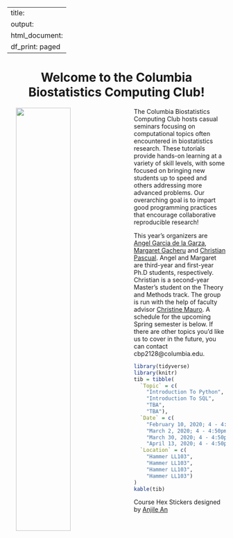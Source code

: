 
---
title:
output:
  html_document:
    df_print: paged
---

<h1 style="text-align:center">Welcome to the Columbia Biostatistics Computing Club!</h1>

<p>

<img src="images/columbia_biostatistics.png" style="width:50%" align="left" hspace="20"> The Columbia Biostatistics Computing Club hosts casual seminars focusing on computational topics often encountered in biostatistics research. These tutorials provide hands-on learning at a variety of skill levels, with some focused on bringing new students up to speed and others addressing more advanced problems. Our overarching goal is to impart good programming practices that encourage collaborative reproducible research!

This year's organizers are [Angel Garcia de la Garza](https://www.angelgarciadelagarza.com), [Margaret Gacheru](https://gacherum.github.io) and [Christian Pascual](https://thecbp.github.io/cbpascual.github.io). Angel and Margaret are third-year and first-year Ph.D students, respectively. Christian is a second-year Master's student on the  Theory and Methods track. The group is run with the help of faculty advisor [Christine Mauro](http://christinemauro.com/). A schedule for the upcoming Spring semester is below. If there are other topics you'd like us to cover in the future, you can contact cbp2128@columbia.edu.

</p>

```r
library(tidyverse)
library(knitr)
tib = tibble(
  `Topic` = c(
    "Introduction To Python", 
    "Introduction To SQL", 
    "TBA", 
    "TBA"),
  `Date` = c(
    "February 10, 2020; 4 - 4:50pm", 
    "March 2, 2020; 4 - 4:50pm", 
    "March 30, 2020; 4 - 4:50pm", 
    "April 13, 2020; 4 - 4:50pm"),
  `Location` = c(
    "Hammer LL103", 
    "Hammer LL103", 
    "Hammer LL103", 
    "Hammer LL103")
)
kable(tib)
```

Course Hex Stickers designed by <a href="https://www.behance.net/anjilean">Anjile An</a>